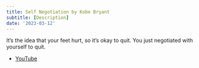 ```yaml
---
title: Self Negotiation by Kobe Bryant
subtitle: [Description]
date: '2023-03-12'
---
```


It’s the idea that your feet hurt, so it’s okay to quit. You just negotiated with yourself to quit.

-   [YouTube](https://youtu.be/XK34Wkg2A_w)
